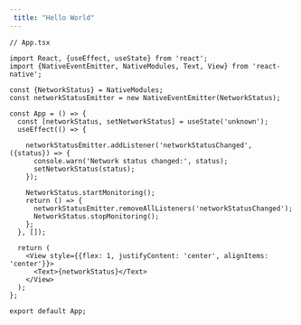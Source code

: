 ```yaml
---
 title: "Hello World"
---
```

 
```tsx
// App.tsx

import React, {useEffect, useState} from 'react';
import {NativeEventEmitter, NativeModules, Text, View} from 'react-native';

const {NetworkStatus} = NativeModules;
const networkStatusEmitter = new NativeEventEmitter(NetworkStatus);

const App = () => {
  const [networkStatus, setNetworkStatus] = useState('unknown');
  useEffect(() => {

    networkStatusEmitter.addListener('networkStatusChanged', ({status}) => {
      console.warn('Network status changed:', status);
      setNetworkStatus(status);
    });

    NetworkStatus.startMonitoring();
    return () => {
      networkStatusEmitter.removeAllListeners('networkStatusChanged');
      NetworkStatus.stopMonitoring();
    };
  }, []);

  return (
    <View style={{flex: 1, justifyContent: 'center', alignItems: 'center'}}>
      <Text>{networkStatus}</Text>
    </View>
  );
};

export default App;
```